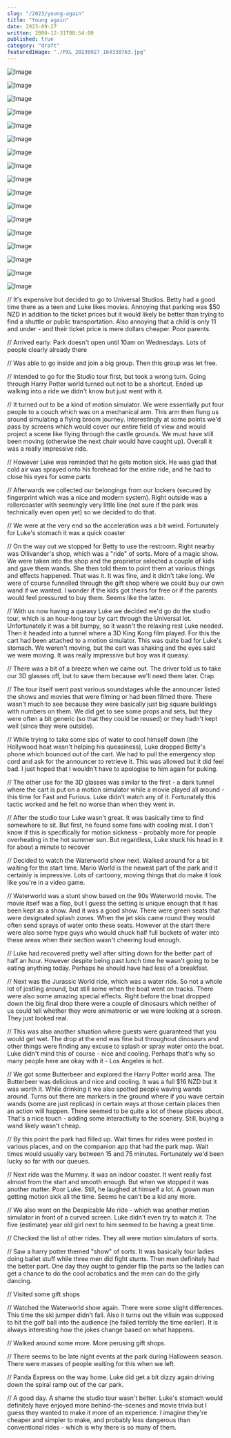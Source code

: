 ```yaml
---
slug: "/2023/young-again"
title: "Young again"
date: 2023-09-27
written: 2000-12-31T00:54:00
published: true
category: "draft"
featuredImage: "./PXL_20230927_164338763.jpg"
---
```


![Image](PXL_20230927_164338763.jpg)

![Image](PXL_20230927_164417460.jpg)

![Image](PXL_20230927_164450377.jpg)

![Image](PXL_20230927_170303837.jpg)

![Image](PXL_20230927_170357995.jpg)

![Image](PXL_20230927_172846996.jpg)

![Image](PXL_20230927_173021232.jpg)

![Image](PXL_20230927_173528405.jpg)

![Image](PXL_20230927_174404452.jpg)

![Image](PXL_20230927_174705813.jpg)

![Image](PXL_20230927_175244183.jpg)

![Image](PXL_20230927_175751147.jpg)

![Image](PXL_20230927_180025485.jpg)

![Image](PXL_20230927_180104691.jpg)

![Image](PXL_20230927_180635082.jpg)

![Image](PXL_20230927_181132697.jpg)

![Image](PXL_20230927_182831431.jpg)

// It's expensive but decided to go to Universal Studios. Betty had a good time there as a teen and Luke likes movies. Annoying that parking was $50 NZD in addition to the ticket prices but it would likely be better than trying to find a shuttle or public transportation. Also annoying that a child is only 11 and under - and their ticket price is mere dollars cheaper. Poor parents.

// Arrived early. Park doesn't open until 10am on Wednesdays. Lots of people clearly already there

// Was able to go inside and join a big group. Then this group was let free.

// Intended to go for the Studio tour first, but took a wrong turn. Going through Harry Potter world turned out not to be a shortcut. Ended up walking into a ride we didn't know but just went with it.

// It turned out to be a kind of motion simulator. We were essentially put four people to a couch which was on a mechanical arm. This arm then flung us around simulating a flying broom journey. Interestingly at some points we'd pass by screens which would cover our entire field of view and would project a scene like flying through the castle grounds. We must have still been moving (otherwise the next chair would have caught up). Overall it was a really impressive ride.

// However Luke was reminded that he gets motion sick. He was glad that cold air was sprayed onto his forehead for the entire ride, and he had to close his eyes for some parts

// Afterwards we collected our belongings from our lockers (secured by fingerprint which was a nice and modern system). Right outside was a rollercoaster with seemingly very little line (not sure if the park was technically even open yet) so we decided to do that.

// We were at the very end so the acceleration was a bit weird. Fortunately for Luke's stomach it was a quick coaster

// On the way out we stopped for Betty to use the restroom. Right nearby was Ollivander's shop, which was a "ride" of sorts. More of a magic show. We were taken into the shop and the proprietor selected a couple of kids and gave them wands. She then told them to point them at various things and effects happened. That was it. It was fine, and it didn't take long. We were of course funnelled through the gift shop where we could buy our own wand if we wanted. I wonder if the kids got theirs for free or if the parents would feel pressured to buy them. Seems like the latter.

// With us now having a queasy Luke we decided we'd go do the studio tour, which is an hour-long tour by cart through the Universal lot. Unfortunately it was a bit bumpy, so it wasn't the relaxing rest Luke needed. Then it headed into a tunnel where a 3D King Kong film played. For this the cart had been attached to a motion simulator. This was quite bad for Luke's stomach. We weren't moving, but the cart was shaking and the eyes said we were moving. It was really impressive but boy was it queasy.

// There was a bit of a breeze when we came out. The driver told us to take our 3D glasses off, but to save them because we'll need them later. Crap.

// The tour itself went past various soundstages while the announcer listed the shows and movies that were filming or had been filmed there. There wasn't much to see because they were basically just big square buildings with numbers on them. We did get to see some props and sets, but they were often a bit generic (so that they could be reused) or they hadn't kept well (since they were outside).

// While trying to take some sips of water to cool himself down (the Hollywood heat wasn't helping his queasiness), Luke dropped Betty's phone which bounced out of the cart. We had to pull the emergency stop cord and ask for the announcer to retrieve it. This was allowed but it did feel bad. I just hoped that I wouldn't have to apologise to him again for puking.

// The other use for the 3D glasses was similar to the first - a dark tunnel where the cart is put on a motion simulator while a movie played all around - this time for Fast and Furious. Luke didn't watch any of it. Fortunately this tactic worked and he felt no worse than when they went in.

// After the studio tour Luke wasn't great. It was basically time to find somewhere to sit. But first, he found some fans with cooling mist. I don't know if this is specifically for motion sickness - probably more for people overheating in the hot summer sun. But regardless, Luke stuck his head in it for about a minute to recover

// Decided to watch the Waterworld show next. Walked around for a bit waiting for the start time. Mario World is the newest part of the park and it certainly is impressive. Lots of cartoony, moving things that do make it look like you're in a video game.

// Waterworld was a stunt show based on the 90s Waterworld movie. The movie itself was a flop, but I guess the setting is unique enough that it has been kept as a show. And it was a good show. There were green seats that were designated splash zones. When the jet skis came round they would often send sprays of water onto these seats. However at the start there were also some hype guys who would chuck half full buckets of water into these areas when their section wasn't cheering loud enough.

// Luke had recovered pretty well after sitting down for the better part of half an hour. However despite being past lunch time he wasn't going to be eating anything today. Perhaps he should have had less of a breakfast.

// Next was the Jurassic World ride, which was a water ride. So not a whole lot of jostling around, but still some when the boat went on tracks. There were also some amazing special effects. Right before the boat dropped down the big final drop there were a couple of dinosaurs which neither of us could tell whether they were animatronic or we were looking at a screen. They just looked real.

// This was also another situation where guests were guaranteed that you would get wet. The drop at the end was fine but throughout dinosaurs and other things were finding any excuse to splash or spray water onto the boat. Luke didn't mind this of course - nice and cooling. Perhaps that's why so many people here are okay with it - Los Angeles is hot.

// We got some Butterbeer and explored the Harry Potter world area. The Butterbeer was delicious and nice and cooling. It was a full $16 NZD but it was worth it. While drinking it we also spotted people waving wands around. Turns out there are markers in the ground where if you wave certain wands (some are just replicas) in certain ways at those certain places then an action will happen. There seemed to be quite a lot of these places about. That's a nice touch - adding some interactivity to the scenery. Still, buying a wand likely wasn't cheap.

// By this point the park had filled up. Wait times for rides were posted in various places, and on the companion app that had the park map. Wait times would usually vary between 15 and 75 minutes. Fortunately we'd been lucky so far with our queues.

// Next ride was the Mummy. It was an indoor coaster. It went really fast almost from the start and smooth enough. But when we stopped it was another matter. Poor Luke. Still, he laughed at himself a lot. A grown man getting motion sick all the time. Seems he can't be a kid any more.

// We also went on the Despicable Me ride - which was another motion simulator in front of a curved screen. Luke didn't even try to watch it. The five (estimate) year old girl next to him seemed to be having a great time.

// Checked the list of other rides. They all were motion simulators of sorts.

// Saw a harry potter themed "show" of sorts. It was basically four ladies doing ballet stuff while three men did fight stunts. Then men definitely had the better part. One day they ought to gender flip the parts so the ladies can get a chance to do the cool acrobatics and the men can do the girly dancing.

// Visited some gift shops

// Watched the Waterworld show again. There were some slight differences. This time the ski jumper didn't fall. Also it turns out the villain was supposed to hit the golf ball into the audience (he failed terribly the time earlier). It is always interesting how the jokes change based on what happens.

// Walked around some more. More perusing gift shops.

// There seems to be late night events at the park during Halloween season. There were masses of people waiting for this when we left.

// Panda Express on the way home. Luke did get a bit dizzy again driving down the spiral ramp out of the car park.

// A good day. A shame the studio tour wasn't better. Luke's stomach would definitely have enjoyed more behind-the-scenes and movie trivia but I guess they wanted to make it more of an experience. I imagine they're cheaper and simpler to make, and probably less dangerous than conventional rides - which is why there is so many of them.
